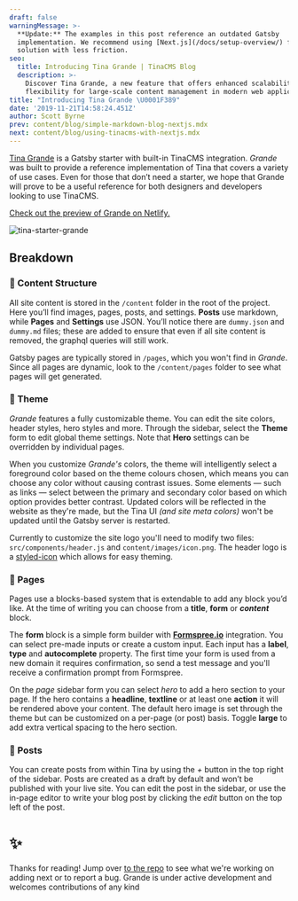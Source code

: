 ```yaml
---
draft: false
warningMessage: >-
  **Update:** The examples in this post reference an outdated Gatsby
  implementation. We recommend using [Next.js](/docs/setup-overview/) for a
  solution with less friction.
seo:
  title: Introducing Tina Grande | TinaCMS Blog
  description: >-
    Discover Tina Grande, a new feature that offers enhanced scalability and
    flexibility for large-scale content management in modern web applications.
title: "Introducing Tina Grande \U0001F389"
date: '2019-11-21T14:58:24.451Z'
author: Scott Byrne
prev: content/blog/simple-markdown-blog-nextjs.mdx
next: content/blog/using-tinacms-with-nextjs.mdx
---
```


[Tina Grande](https://github.com/tinacms/tina-starter-grande "Tina Grande Repo") is a Gatsby starter with built-in TinaCMS integration. *Grande* was built to provide a reference implementation of Tina that covers a variety of use cases. Even for those that don’t need a starter, we hope that Grande will prove to be a useful reference for both designers and developers looking to use TinaCMS.

[Check out the preview of Grande on Netlify.](https://tina-starter-grande.netlify.com/ "Tina Grande Preview - Netlify")

![tina-starter-grande](/img/blog/announcing-tina-grande/Blog_image.png)

## Breakdown

### 🧱 Content Structure

All site content is stored in the `/content` folder in the root of the project. Here you’ll find images, pages, posts, and settings. **Posts** use markdown, while **Pages** and **Settings** use JSON. You’ll notice there are `dummy.json` and `dummy.md` files; these are added to ensure that even if all site content is removed, the graphql queries will still work.

Gatsby pages are typically stored in `/pages`, which you won't find in *Grande*. Since all pages are dynamic, look to the `/content/pages` folder to see what pages will get generated.

### 🎨 Theme

*Grande* features a fully customizable theme. You can edit the site colors, header styles, hero styles and more. Through the sidebar, select the **Theme** form to edit global theme settings. Note that **Hero** settings can be overridden by individual pages.

When you customize *Grande's* colors, the theme will intelligently select a foreground color based on the theme colours chosen, which means you can choose any color without causing contrast issues. Some elements — such as links — select between the primary and secondary color based on which option provides better contrast. Updated colors will be reflected in the website as they're made, but the Tina UI *(and site meta colors)* won't be updated until the Gatsby server is restarted.

Currently to customize the site logo you'll need to modify two files: `src/components/header.js` and `content/images/icon.png`. The header logo is a [styled-icon](https://styled-icons.js.org/) which allows for easy theming.

### 📄 Pages

Pages use a blocks-based system that is extendable to add any block you’d like. At the time of writing you can choose from a **title**, **form** or ***content*** block.

The **form** block is a simple form builder with **[Formspree.io](https://formspree.io/ "Formspree.io")** integration. You can select pre-made inputs or create a custom input. Each input has a **label**, **type** and **autocomplete** property. The first time your form is used from a new domain it requires confirmation, so send a test message and you'll receive a confirmation prompt from Formspree.

On the *page* sidebar form you can select *hero* to add a hero section to your page. If the hero contains a **headline**, **textline** or at least one **action** it will be rendered above your content. The default hero image is set through the theme but can be customized on a per-page (or post) basis. Toggle **large** to add extra vertical spacing to the hero section.

### 📝 Posts

You can create posts from within Tina by using the *+* button in the top right of the sidebar. Posts are created as a draft by default and won’t be published with your live site. You can edit the post in the sidebar, or use the in-page editor to write your blog post by clicking the *edit* button on the top left of the post.

# ✨

Thanks for reading! Jump over [to the repo](https://github.com/tinacms/tina-starter-grande) to see what we're working on adding next or to report a bug. Grande is under active development and welcomes contributions of any kind

